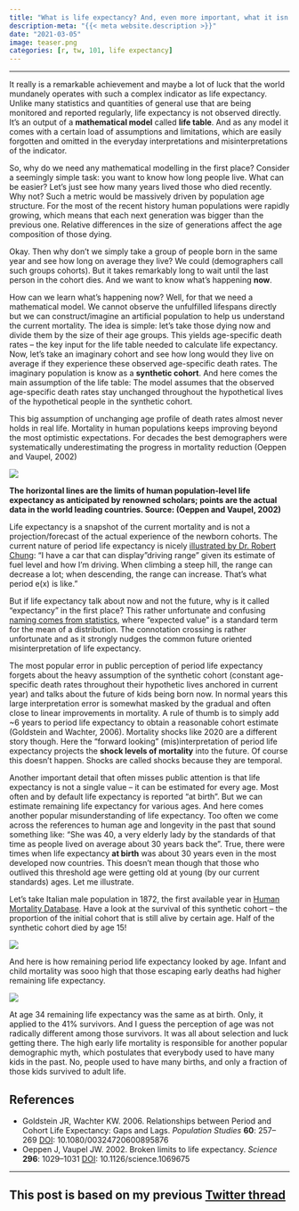 ```yaml
---
title: "What is life expectancy? And, even more important, what it isn't"
description-meta: "{{< meta website.description >}}"
date: "2021-03-05"
image: teaser.png
categories: [r, tw, 101, life expectancy]
---
```


***

It really is a remarkable achievement and maybe a lot of luck that the world mundanely operates with such a complex indicator as life expectancy. Unlike many statistics and quantities of general use that are being monitored and reported regularly, life expectancy is not observed directly. It's an output of a **mathematical model** called **life table**. And as any model it comes with a certain load of assumptions and limitations, which are easily forgotten and omitted in the everyday interpretations and misinterpretations of the indicator. 

So, why do we need any mathematical modelling in the first place? Consider a seemingly simple task: you want to know how long people live. What can be easier? Let's just see how many years lived those who died recently. Why not? Such a metric would be massively driven by population age structure. For the most of the recent history human populations were rapidly growing, which means that each next generation was bigger than the previous one. Relative differences in the size of generations affect the age composition of those dying. 

Okay. Then why don't we simply take a group of people born in the same year and see how long on average they live? We could (demographers call such groups cohorts). But it takes remarkably long to wait until the last person in the cohort dies. And we want to know what's happening **now**. 

How can we learn what's happening now? Well, for that we need a mathematical model. We cannot observe the unfulfilled lifespans directly but we can construct/imagine an artificial population to help us understand the current mortality. The idea is simple: let’s take those dying now and divide them by the size of their age groups. This yields age-specific death rates – the key input for the life table needed to calculate life expectancy. Now, let's take an imaginary cohort and see how long would they live on average if they experience these observed age-specific death rates. The imaginary population is know as a **synthetic cohort**. And here comes the main assumption of the life table: The model assumes that the observed age-specific death rates stay unchanged throughout the hypothetical lives of the hypothetical people in the synthetic cohort. 

This big assumption of unchanging age profile of death rates almost never holds in real life. Mortality in human populations keeps improving beyond the most optimistic expectations. For decades the best demographers were systematically underestimating the progress in mortality reduction (Oeppen and Vaupel, 2002)


![](oeppen-vaupel.jpg)
 
**The horizontal lines are the limits of human population-level life expectancy as anticipated by renowned scholars; points are the actual data in the world leading countries. Source: (Oeppen and Vaupel, 2002)**

Life expectancy is a snapshot of the current mortality and is not a projection/forecast of the actual experience of the newborn cohorts. The current nature of period life expectancy is nicely [illustrated by Dr. Robert Chung][robert-1]: “I have a car that can display "driving range" given its estimate of fuel level and how I'm driving. When climbing a steep hill, the range can decrease a lot; when descending, the range can increase. That's what period e(x) is like.”

But if life expectancy talk about now and not the future, why is it called “expectancy” in the first place? This rather unfortunate and confusing [naming comes from statistics][robert-2], where “expected value” is a standard term for the mean of a distribution. The connotation crossing is rather unfortunate and as it strongly nudges the common future oriented misinterpretation of life expectancy. 

The most popular error in public perception of period life expectancy forgets about the heavy assumption of the synthetic cohort (constant age-specific death rates throughout their hypothetic lives anchored in current year) and talks about the future of kids being born now. In normal years this large interpretation error is somewhat masked by the gradual and often close to linear improvements in mortality. A rule of thumb is to simply add ~6 years to period life expectancy to obtain a reasonable cohort estimate (Goldstein and Wachter, 2006). Mortality shocks like 2020 are a different story though. Here the "forward looking" (mis)interpretation of period life expectancy projects the **shock levels of mortality** into the future. Of course this doesn't happen. Shocks are called shocks because they are temporal.

Another important detail that often misses public attention is that life expectancy is not a single value – it can be estimated for every age. Most often and by default life expectancy is reported "at birth". But we can estimate remaining life expectancy for various ages. And here comes another popular misunderstanding of life expectancy. Too often we come across the references to human age and longevity in the past that sound something like: “She was 40, a very elderly lady by the standards of that time as people lived on average about 30 years back the”. True, there were times when life expectancy **at birth** was about 30 years even in the most developed now countries. This doesn't mean though that those who outlived this threshold age were getting old at young (by our current standards) ages. Let me illustrate. 

Let's take Italian male population in 1872, the first available year in [Human Mortality Database][hmd]. Have a look at the survival of this synthetic cohort – the proportion of the initial cohort that is still alive by certain age. Half of the synthetic cohort died by age 15!


![](ita-lx.png)

And here is how remaining period life expectancy looked by age. Infant and child mortality was sooo high that those escaping early deaths had higher remaining life expectancy. 

![](ita-ex.png)

At age 34 remaining life expectancy was the same as at birth. Only, it applied to the 41% survivors. And I guess the perception of age was not radically different among those survivors. It was all about selection and luck getting there. The high early life mortality is responsible for another popular demographic myth, which postulates that everybody used to have many kids in the past. No, people used to have many births, and only a fraction of those kids survived to adult life. 

## References 

 - Goldstein JR, Wachter KW. 2006. Relationships between Period and Cohort Life Expectancy: Gaps and Lags. *Population Studies* **60**: 257–269 [DOI](https://doi.org/10.1080/00324720600895876): 10.1080/00324720600895876   
 - Oeppen J, Vaupel JW. 2002. Broken limits to life expectancy. *Science* **296**: 1029–1031 [DOI](https://doi.org/10.1126/science.1069675): 10.1126/science.1069675


***

::: {.callout-tip}
# This post is based on my previous [Twitter thread][thread]
:::


[robert-1]: https://twitter.com/therealrchung/status/1365091610766155778
[robert-2]: https://twitter.com/therealrchung/status/1365313760416526340
[hmd]: https://www.mortality.org/
[thread]: https://twitter.com/ikashnitsky/status/1367856010476613632

